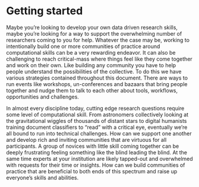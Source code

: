 # Getting started

Maybe you're looking to develop your own data driven research skills, maybe you're looking for a way to support the overwhelming number of researchers coming to you for help. Whatever the case may be, working to intentionally build one or more communities of practice around computational skills can be a very rewarding endeavor. It can also be challenging to reach critical-mass where things feel like they come together and work on their own. Like building any community you have to help people understand the possibilities of the collective. To do this we have various strategies contained throughout this document. There are ways to run events like workshops, un-conferences and bazaars that bring people together and nudge them to talk to each other about tools, workflows, opportunities and challenges.

In almost every discipline today, cutting edge research questions require some level of computational skill. From astronomers collectively looking at the gravitational wiggles of thousands of distant stars to digital humanists training document classifiers to "read" with a critical eye, eventually we're all bound to run into technical challenges. How can we support one another and develop rich and inviting communities that are virtuous for all participants. A group of novices with little skill coming together can be deeply frustrating feeling something like the blind leading the blind. At the same time experts at your institution are likely tapped-out and overwhelmed with requests for their time or insights. How can we build communities of practice that are beneficial to both ends of this spectrum and raise up everyone's skills and abilities. 

